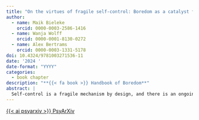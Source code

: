 ```yaml
---
title: "On the virtues of fragile self-control: Boredom as a catalyst for adaptive behavior regulation"
author:
  - name: Maik Bieleke
    orcid: 0000-0003-2586-1416
  - name: Wanja Wolff
    orcid: 0000-0001-8130-0272
  - name: Alex Bertrams
    orcid: 0000-0003-1331-5178
doi: 10.4324/9781003271536-11
date: '2024 '
date-format: "YYYY"
categories:
  - book chapter
description: "**{{< fa book >}} Handbook of Boredom**"
abstract: |
  Self-control is a fragile mechanism by design, and there is an ongoing debate about the reasons for this fragility. A mechanistically plausible perspective is offered by reward-based models of self-control such as the expected value of control (EVC) theory. According to the EVC theory, the allocation of self-control requires effort, which serves as a dynamic signal that quantifies the costs of self-control. People thus use self-control sparingly and continuously adjust its allocation such that its expected value remains optimal. Boredom affects this process in two ways: It lowers the value of a focal activity compared to alternative activities and renders the maintenance of the focal activity more costly by increasing the required effort. Consequently, less control is allocated to an activity as it becomes boring, which in turn permits an optimal balance between goal-directed behavior (exploitation, directed exploration) and undirected exploration. The essential conclusion from the EVC perspective is that self-control must be fragile to be an adaptive function for behavior regulation. Conceiving self-control as a reward-based choice also helps to address some key open questions in the literature on boredom and self-control, such as the adequate conceptualization of trait boredom and the replicability of ego depletion effects.
---
```


<!-- PsyArXiv -->
<a 
  target = "_blank"
  class = "btn btn-dark rounded-pill"
  href = "https://psyarxiv.com/tgq95/"
  role = "button">
{{< ai psyarxiv >}} PsyArXiv
</a>